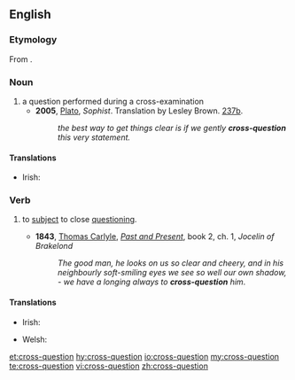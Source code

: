 ==English==

===Etymology===
From {{affix|en|cross-|question}}.

===Noun===
{{en-noun}}

# a question performed during a cross-examination
#* '''2005''', [[w:Plato|Plato]], ''Sophist''. Translation by Lesley Brown. [[w:Stephanus pagination|237b]].
#*: ''the best way to get things clear is if we gently '''cross-question''' this very statement.''

====Translations====
{{trans-top|a question performed during a cross-examination}}
* Irish: {{t|ga|croscheist|f}}
{{trans-mid}}
{{trans-bottom}}

===Verb===
{{en-verb}}

# {{lb|en|transitive}} to [[subject#Verb|subject]] to close [[questioning]].
#* '''1843''', [[:w:Thomas Carlyle|Thomas Carlyle]], ''[[:w:Past and Present (book)|Past and Present]]'', book 2, ch. 1, ''Jocelin of Brakelond''
#*: ''The good man, he looks on us so clear and cheery, and in his neighbourly soft-smiling eyes we see so well our own shadow, - we have a longing always to '''cross-question''' him''.

====Translations====
{{trans-top|to subject to close questioning}}
* Irish: {{t|ga|croscheistigh}}
{{trans-mid}}
* Welsh: {{t+|cy|croesholi}}
{{trans-bottom}}

[[et:cross-question]]
[[hy:cross-question]]
[[io:cross-question]]
[[my:cross-question]]
[[te:cross-question]]
[[vi:cross-question]]
[[zh:cross-question]]